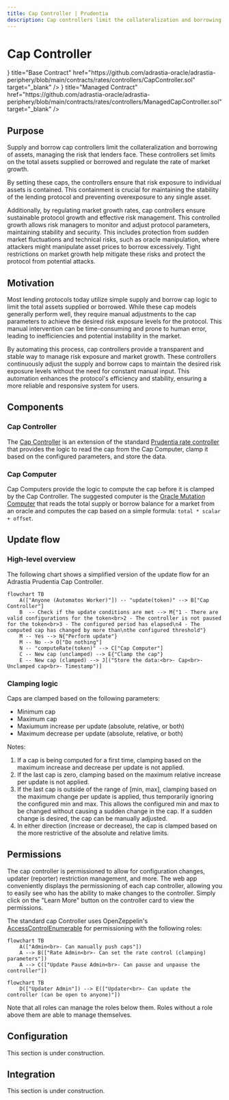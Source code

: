 ```yaml
---
title: Cap Controller | Prudentia
description: Cap controllers limit the collateralization and borrowing of assets, managing the risk that lenders face. These controllers set limits on the total assets supplied or borrowed and regulate the rate of market growth.
---
```



# Cap Controller

<Cards>
  <Cards.Card
    icon={<GitHubIcon />}
    title="Base Contract"
    href="https://github.com/adrastia-oracle/adrastia-periphery/blob/main/contracts/rates/controllers/CapController.sol"
    target="_blank"
  />
  <Cards.Card
    icon={<GitHubIcon />}
    title="Managed Contract"
    href="https://github.com/adrastia-oracle/adrastia-periphery/blob/main/contracts/rates/controllers/ManagedCapController.sol"
    target="_blank"
  />
</Cards>

## Purpose

Supply and borrow cap controllers limit the collateralization and borrowing of assets, managing the risk that lenders face. These controllers set limits on the total assets supplied or borrowed and regulate the rate of market growth.

By setting these caps, the controllers ensure that risk exposure to individual assets is contained. This containment is crucial for maintaining the stability of the lending protocol and preventing overexposure to any single asset.

Additionally, by regulating market growth rates, cap controllers ensure sustainable protocol growth and effective risk management. This controlled growth allows risk managers to monitor and adjust protocol parameters, maintaining stability and security. This includes protection from sudden market fluctuations and technical risks, such as oracle manipulation, where attackers might manipulate asset prices to borrow excessively. Tight restrictions on market growth help mitigate these risks and protect the protocol from potential attacks.

## Motivation

Most lending protocols today utilize simple supply and borrow cap logic to limit the total assets supplied or borrowed. While these cap models generally perform well, they require manual adjustments to the cap parameters to achieve the desired risk exposure levels for the protocol. This manual intervention can be time-consuming and prone to human error, leading to inefficiencies and potential instability in the market.

By automating this process, cap controllers provide a transparent and stable way to manage risk exposure and market growth. These controllers continuously adjust the supply and borrow caps to maintain the desired risk exposure levels without the need for constant manual input. This automation enhances the protocol's efficiency and stability, ensuring a more reliable and responsive system for users.

## Components

### Cap Controller

The [Cap Controller](https://github.com/adrastia-oracle/adrastia-periphery/blob/main/contracts/rates/controllers/CapController.sol) is an extension of the standard [Prudentia rate controller](https://github.com/adrastia-oracle/adrastia-periphery/blob/main/contracts/rates/RateController.sol) that provides the logic to read the cap from the Cap Computer, clamp it based on the configured parameters, and store the data.

### Cap Computer

Cap Computers provide the logic to compute the cap before it is clamped by the Cap Controller. The suggested computer is the [Oracle Mutation Computer](../computers/oracle-mutation-computer) that reads the total supply or borrow balance for a market from an oracle and computes the cap based on a simple formula: `total * scalar + offset`.

## Update flow

### High-level overview

The following chart shows a simplified version of the update flow for an Adrastia Prudentia Cap Controller.

```mermaid
flowchart TB
    A(["Anyone (Automatos Worker)"]) -- "update(token)" --> B["Cap Controller"]
    B  -- Check if the update conditions are met --> M{"1 - There are valid configurations for the token<br>2 - The controller is not paused for the token<br>3 - The configured period has elapsed\n4 - The computed cap has changed by more than\nthe configured threshold"}
    M -- Yes --> N{"Perform update"}
    M -- No --> O["Do nothing"]
    N -- "computeRate(token)" --> C["Cap Computer"]
    C -- New cap (unclamped) --> E{"Clamp the cap"}
    E -- New cap (clamped) --> J[("Store the data:<br>- Cap<br>- Unclamped cap<br>- Timestamp")]
```

### Clamping logic

Caps are clamped based on the following parameters:

- Minimum cap
- Maximum cap
- Maxiumum increase per update (absolute, relative, or both)
- Maximum decrease per update (absolute, relative, or both)

Notes:

1. If a cap is being computed for a first time, clamping based on the maximum increase and decrease per update is not applied.
2. If the last cap is zero, clamping based on the maximum relative increase per update is not applied.
3. If the last cap is outside of the range of [min, max], clamping based on the maximum change per update is applied, thus temporarily ignoring the configured min and max. This allows the configured min and max to be changed without causing a sudden change in the cap. If a sudden change is desired, the cap can be manually adjusted.
4. In either direction (increase or decrease), the cap is clamped based on the more restrictive of the absolute and relative limits.

## Permissions

The cap controller is permissioned to allow for configuration changes, updater (reporter) restriction management, and more. The web app conveniently displays the permissioning of each cap controller, allowing you to easily see who has the ability to make changes to the controller. Simply click on the "Learn More" button on the controller card to view the permissions.

The standard cap Controller uses OpenZeppelin's [AccessControlEnumerable](https://docs.openzeppelin.com/contracts/4.x/api/access#AccessControlEnumerable) for permissioning with the following roles:

```mermaid
flowchart TB
    A(["Admin<br>- Can manually push caps"])
    A --> B(["Rate Admin<br>- Can set the rate control (clamping) parameters"])
    A --> C(["Update Pause Admin<br>- Can pause and unpause the controller"])
```

```mermaid
flowchart TB
    D(["Updater Admin"]) --> E(["Updater<br>- Can update the controller (can be open to anyone)"])
```

Note that all roles can manage the roles below them. Roles without a role above them are able to manage themselves.

## Configuration

<Callout emoji="🚧">This section is under construction.</Callout>

## Integration

<Callout emoji="🚧">This section is under construction.</Callout>
